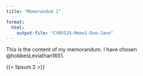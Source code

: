 ```yaml
---
title: "Memorandum 1"

format:
  html:
    output-file: "CYBV529-Memo1-Doe-Jane"
---
```


This is the content of my memorandum. I have chosen @hobbesLeviathan1651.

{{< lipsum 2 >}}